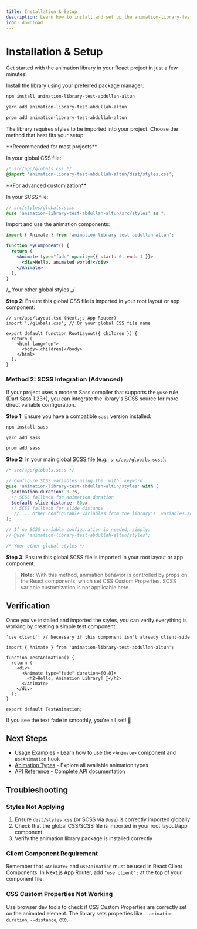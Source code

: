 ```yaml
---
title: Installation & Setup
description: Learn how to install and set up the animation-library-test-abdullah-altun in your React project.
icon: download
---
```


# Installation & Setup

<Success>
  Get started with the animation library in your React project in just a few
  minutes!
</Success>

<Steps>
<Step title="Install the Package" icon="download">

Install the library using your preferred package manager:

<Tabs groupId="package-manager">
<TabItem label="npm" value="npm">

```bash
npm install animation-library-test-abdullah-altun
```

</TabItem>
<TabItem label="yarn" value="yarn">

```bash
yarn add animation-library-test-abdullah-altun
```

</TabItem>
<TabItem label="pnpm" value="pnpm">

```bash
pnpm add animation-library-test-abdullah-altun
```

</TabItem>
</Tabs>

</Step>
<Step title="Import Styles" icon="css3">

The library requires styles to be imported into your project. Choose the method that best fits your setup:

<CardGroup>
<Card title="Compiled CSS" icon="file">
**Recommended for most projects**

In your global CSS file:

```css
/* src/app/globals.css */
@import 'animation-library-test-abdullah-altun/dist/styles.css';
```

</Card>
<Card title="SCSS Import" icon="sass">
**For advanced customization**

In your SCSS file:

```scss
// src/styles/globals.scss
@use 'animation-library-test-abdullah-altun/src/styles' as *;
```

</Card>
</CardGroup>

</Step>
<Step title="Start Using" icon="play">

Import and use the animation components:

```jsx
import { Animate } from 'animation-library-test-abdullah-altun';

function MyComponent() {
  return (
    <Animate type="fade" opacity={{ start: 0, end: 1 }}>
      <div>Hello, animated world!</div>
    </Animate>
  );
}
```

</Step>
</Steps>

/_ Your other global styles _/

**Step 2:** Ensure this global CSS file is imported in your root layout or app component:

```tsx
// src/app/layout.tsx (Next.js App Router)
import './globals.css'; // Or your global CSS file name

export default function RootLayout({ children }) {
  return (
    <html lang="en">
      <body>{children}</body>
    </html>
  );
}
```

### Method 2: SCSS Integration (Advanced)

If your project uses a modern Sass compiler that supports the `@use` rule (Dart Sass 1.23+), you can integrate the library's SCSS source for more direct variable configuration.

**Step 1:** Ensure you have a compatible `sass` version installed:

<Tabs groupId="package-manager">
<TabItem label="npm" value="npm">

```bash
npm install sass
```

</TabItem>
<TabItem label="yarn" value="yarn">

```bash
yarn add sass
```

</TabItem>
<TabItem label="pnpm" value="pnpm">

```bash
pnpm add sass
```

</TabItem>
</Tabs>

**Step 2:** In your main global SCSS file (e.g., `src/app/globals.scss`):

```scss
/* src/app/globals.scss */

// Configure SCSS variables using the `with` keyword:
@use 'animation-library-test-abdullah-altun/styles' with (
  $animation-duration: 0.7s,
  // SCSS fallback for animation duration
  $default-slide-distance: 80px,
  // SCSS fallback for slide distance
   // ... other configurable variables from the library's _variables.scss
);

// If no SCSS variable configuration is needed, simply:
// @use "animation-library-test-abdullah-altun/styles";

/* Your other global styles */
```

**Step 3:** Ensure this global SCSS file is imported in your root layout or app component.

> **Note:** With this method, animation behavior is controlled by props on the React components, which set CSS Custom Properties. SCSS variable customization is not applicable here.

## Verification

Once you've installed and imported the styles, you can verify everything is working by creating a simple test component:

```tsx
'use client'; // Necessary if this component isn't already client-side

import { Animate } from 'animation-library-test-abdullah-altun';

function TestAnimation() {
  return (
    <div>
      <Animate type="fade" duration={0.8}>
        <h2>Hello, Animation Library! 👋</h2>
      </Animate>
    </div>
  );
}

export default TestAnimation;
```

If you see the text fade in smoothly, you're all set! 🎉

## Next Steps

- [Usage Examples](https://docs.page/abdullahaltun70/animation-playground/library/usage) - Learn how to use the `<Animate>` component and `useAnimation` hook
- [Animation Types](https://docs.page/abdullahaltun70/animation-playground/library/animations) - Explore all available animation types
- [API Reference](https://docs.page/abdullahaltun70/animation-playground/library/api) - Complete API documentation

## Troubleshooting

### Styles Not Applying

1. Ensure `dist/styles.css` (or SCSS via `@use`) is correctly imported globally
2. Check that the global CSS/SCSS file is imported in your root layout/app component
3. Verify the animation library package is installed correctly

### Client Component Requirement

Remember that `<Animate>` and `useAnimation` must be used in React Client Components. In Next.js App Router, add `"use client";` at the top of your component file.

### CSS Custom Properties Not Working

Use browser dev tools to check if CSS Custom Properties are correctly set on the animated element. The library sets properties like `--animation-duration`, `--distance`, etc.
